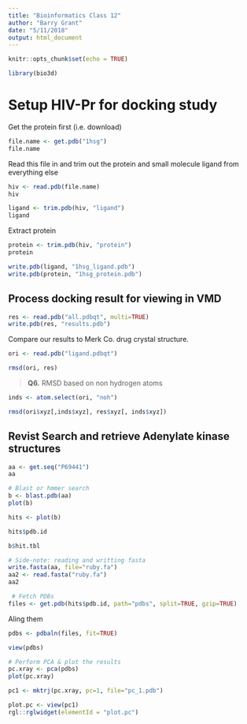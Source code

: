 ```yaml
---
title: "Bioinformatics Class 12"
author: "Barry Grant"
date: "5/11/2018"
output: html_document
---
```


```r
knitr::opts_chunk$set(echo = TRUE)
```

```r
library(bio3d)
```

# Setup HIV-Pr for docking study

Get the protein first (i.e. download)
```r
file.name <- get.pdb("1hsg")
file.name
```

Read this file in and trim out the protein and small molecule ligand
from everything else

```r
hiv <- read.pdb(file.name)
hiv
```

```r
ligand <- trim.pdb(hiv, "ligand")
ligand
```

Extract protein 
```r
protein <- trim.pdb(hiv, "protein")
protein
```

```r
write.pdb(ligand, "1hsg_ligand.pdb")
write.pdb(protein, "1hsg_protein.pdb")
```


## Process docking result for viewing in VMD

```r
res <- read.pdb("all.pdbqt", multi=TRUE)
write.pdb(res, "results.pdb")
```

Compare our results to Merk Co. drug crystal structure.

```r
ori <- read.pdb("ligand.pdbqt")
```

```r
rmsd(ori, res)
```


> **Q6.** RMSD based on non hydrogen atoms

```r
inds <- atom.select(ori, "noh")

rmsd(ori$xyz[,inds$xyz], res$xyz[, inds$xyz])
```





## Revist Search and retrieve Adenylate kinase structures

```r
aa <- get.seq("P69441")
aa
```


```r
# Blast or hmmer search
b <- blast.pdb(aa)
plot(b)
```

```r
hits <- plot(b)
```

```r
hits$pdb.id
```

```r
b$hit.tbl
```

```r
# Side-note: reading and writting fasta
write.fasta(aa, file="ruby.fa")
aa2 <- read.fasta("ruby.fa")
aa2
```

```r
 # Fetch PDBs
files <- get.pdb(hits$pdb.id, path="pdbs", split=TRUE, gzip=TRUE)
```

Aling them

```r
pdbs <- pdbaln(files, fit=TRUE)
```


```r
view(pdbs)
```

```r
# Perform PCA & plot the results
pc.xray <- pca(pdbs) 
plot(pc.xray)
```

```r
pc1 <- mktrj(pc.xray, pc=1, file="pc_1.pdb")
```

```r
plot.pc <- view(pc1)
rgl::rglwidget(elementId = "plot.pc")
```

